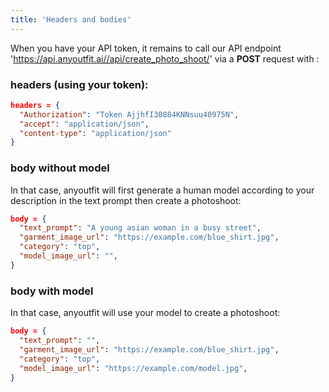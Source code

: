 ```yaml
---
title: 'Headers and bodies'
---
```


When you have your API token, it remains to call our API endpoint 'https://api.anyoutfit.ai//api/create_photo_shoot/' via a **POST** request with :
### headers (using your token):

```json
headers = {
  "Authorization": "Token AjjhfI30884KNNsuu40975N",
  "accept": "application/json",
  "content-type": "application/json"
}
```
### body without model
In that case, anyoutfit will first generate a human model according to your description in the text prompt then create a photoshoot:
```json
body = {
  "text_prompt": "A young asian woman in a busy street",
  "garment_image_url": "https://example.com/blue_shirt.jpg",
  "category": "top",
  "model_image_url": "",
}
```
### body with model
In that case, anyoutfit will use your model to create a photoshoot:
```json
body = {
  "text_prompt": "",
  "garment_image_url": "https://example.com/blue_shirt.jpg",
  "category": "top",
  "model_image_url": "https://example.com/model.jpg",
}
```
